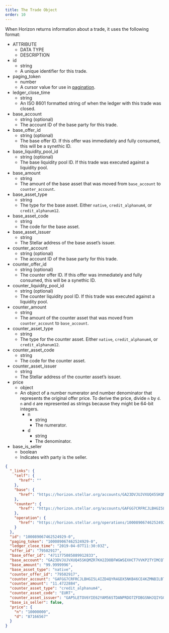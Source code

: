 ```yaml
---
title: The Trade Object
order: 10
---
```



When Horizon returns information about a trade, it uses the following format:

<AttributeTable>


- ATTRIBUTE
  - DATA TYPE
  - DESCRIPTION
- id
  - string
  - A unique identifier for this trade.
- paging_token
  - number
  - A cursor value for use in [pagination](../../introduction/pagination/index.mdx).
- ledger_close_time
  - string
  - An ISO 8601 formatted string of when the ledger with this trade was closed.
- base_account
  - string (optional)
  - The account ID of the base party for this trade.
- base_offer_id
  - string (optional)
  - The base offer ID. If this offer was immediately and fully consumed, this will be a synethic ID.
- base_liquidity_pool_id
  - string (optional)
  - The base liquidity pool ID. If this trade was executed against a liquidity pool.
- base_amount
  - string
  - The amount of the base asset that was moved from `base_account` to `counter_account`.
- base_asset_type
  - string
  - The type for the base asset. Either `native`, `credit_alphanum4`, or `credit_alphanum12`.
- base_asset_code
  - string
  - The code for the base asset.
- base_asset_issuer
  - string
  - The Stellar address of the base asset’s issuer.
- counter_account
  - string (optional)
  - The account ID of the base party for this trade.
- counter_offer_id
  - string (optional)
  - The counter offer ID. If this offer was immediately and fully consumed, this will be a synethic ID.
- counter_liquidity_pool_id
  - string (optional)
  - The counter liquidity pool ID. If this trade was executed against a liquidity pool.
- counter_amount
  - string
  - The amount of the counter asset that was moved from `counter_account` to `base_account`.
- counter_asset_type
  - string
  - The type for the counter asset. Either `native`, `credit_alphanum4`, or `credit_alphanum12`.
- counter_asset_code
  - string
  - The code for the counter asset.
- counter_asset_issuer
  - string
  - The Stellar address of the counter asset’s issuer.
- price
  - object
  - An object of a number numerator and number denominator that represents the original offer price. To derive the price, divide `n` by `d`. `n` and `d` are represented as strings because they might be 64-bit integers.
    - n
      - string
      - The numerator.
    - d
      - string
      - The denominator.
- base_is_seller
  - boolean
  - Indicates with party is the seller.

</AttributeTable>


<ExampleResponse>


```json
{
  "_links": {
    "self": {
      "href": ""
    },
    "base": {
      "href": "https://horizon.stellar.org/accounts/GA23DVJUJVXUQ45SKQMZR7KH2ZOOBFWGWSEXHCT7VVKP2TYIMCQTQGNQ"
    },
    "counter": {
      "href": "https://horizon.stellar.org/accounts/GAFGG7CRFRCJLBHGI5L4IZD4QYR4GDX5NKB46CE4KZMNBILBTP3L4M75"
    },
    "operation": {
      "href": "https://horizon.stellar.org/operations/100089067462524929"
    }
  },
  "id": "100089067462524929-0",
  "paging_token": "100089067462524929-0",
  "ledger_close_time": "2019-04-07T11:30:03Z",
  "offer_id": "79502917",
  "base_offer_id": "4711775085889912833",
  "base_account": "GA23DVJUJVXUQ45SKQMZR7KH2ZOOBFWGWSEXHCT7VVKP2TYIMCQTQGNQ",
  "base_amount": "99.9999996",
  "base_asset_type": "native",
  "counter_offer_id": "79502917",
  "counter_account": "GAFGG7CRFRCJLBHGI5L4IZD4QYR4GDX5NKB46CE4KZMNBILBTP3L4M75",
  "counter_amount": "11.4722884",
  "counter_asset_type": "credit_alphanum4",
  "counter_asset_code": "EURT",
  "counter_asset_issuer": "GAP5LETOV6YIE62YAM56STDANPRDO7ZFDBGSNHJQIYGGKSMOZAHOOS2S",
  "base_is_seller": false,
  "price": {
    "n": "10000000",
    "d": "87166567"
  }
}
```

</ExampleResponse>

